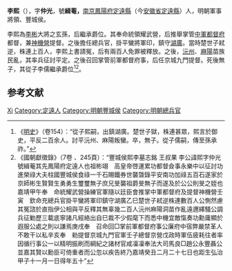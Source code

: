 {{Otheruses|李熙|other=同名或類似名的其它條目描述}}

'''李熙'''（{{bd|1504年||1553年|catIdx=}}），字'''仲光'''，號'''緝菴，'''[[南京|南京]][[鳳陽府|鳳陽府]][[定遠縣|定遠縣]]（今[[安徽省|安徽省]][[定遠縣|定遠縣]]）人，明朝軍事將領、豐城侯。

李熙為[[李彬_(明将领)|李彬]]大將之玄孫，后繼承爵位。其奉命統領耀武營，后推舉掌管[[中軍都督府|中軍都督府]]都督，兼[[神機營|神機營]]提督。之後擔任總兵官，掛平蠻將軍印，鎮守[[湖廣|湖廣]]。當時楚世子弒逆，株連上百人，李熙上書請冤，后有兩百人免罪被釋放。之後，[[沅州|沅州]]、[[麻陽|麻陽]]苗族民亂，其率兵征討平定。之後召回掌管前軍都督府事，后任京城九門提督。死後無子，其從子李儒繼承爵位<ref>《[[明史|明史]]》（卷154）：“從子熙嗣，出鎮湖廣。楚世子獄，株連甚眾，熙言於御史，平反二百余人。討平沅州、麻陽叛蠻。卒，無子。從子儒嗣，傳至孫承祚。”</ref><ref>《國朝獻徵錄》（7卷 、245頁）：“豐城侯熙李墓志銘 王叔果 李公諱熙字仲光號緝菴其先鳳陽府定遠人也祖彬翊　高皇帝啓運累功都督僉事永樂中以征討功進榮祿大夫柱國豐城侯食祿一千石賜鐵券世襲曁錄平安南功加祿五百石遂家於京師彬生賢賢生勇勇生璽璽無子庶兄旻襲祖爵旻無子而遂及於公公則旻之姪也嘉靖甲午奉　命統耀武營操練官軍隨以廷臣會推掌中軍都督府及提督神機營壬寅　欽命充總兵官掛平蠻將軍印鎮守湖廣乙巳楚世子弒逆株連數百人公惻然慮其冤諮於直指伊公相與平反釋其無辜幾二百人沅州麻陽洞苗作亂遠邇繹騷公調兵征勦歷三載底寧諸凡經絡出自巳裁不少假麾下而悉中機宜敵愾奏功勳庸顯於遐服公處之則以謙焉庚戌奉　召命回□掌前軍都督府事公廉府中宿弊嚴禁革人不敢干以私辛亥奉　勑提督京城九門官軍壬子總督京營戊政時軍伍疲耗往者率因循行事公一以精明振刷而綱紀之諸材官咸凜凜奉法大司馬良□趙公永豐聶公並嘉其賢以勳臣可倚重者而公忽以疾告終乃嘉靖癸丑二月二十七日也距生弘治甲子十一月一日得年五十”</ref>。

== 参考文献 ==
{{wikisource|明史/卷154}}
{{Reflist}}

{{明朝人物小作品}}

{{Authority control}}
{{DEFAULTSORT:Li李}}
[[Category:李姓|Xi]]
[[Category:定遠人|Category:定遠人]]
[[Category:明朝豐城侯|Category:明朝豐城侯]]
[[Category:明朝總兵官|Category:明朝總兵官]]